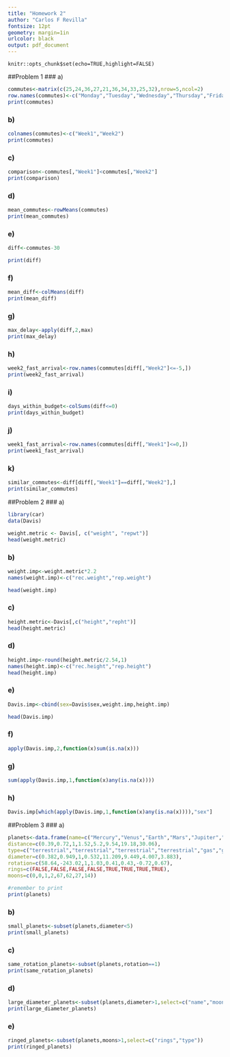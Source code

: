 ```yaml
---
title: "Homework 2"
author: "Carlos F Revilla"
fontsize: 12pt
geometry: margin=1in
urlcolor: black
output: pdf_document
---
```


```rsetup
knitr::opts_chunk$set(echo=TRUE,highlight=FALSE)
```

##Problem 1
### a)
```r
commutes<-matrix(c(25,24,36,27,21,36,34,33,25,32),nrow=5,ncol=2)
row.names(commutes)<-c("Monday","Tuesday","Wednesday","Thursday","Friday")
print(commutes)
```
### b)
```r
colnames(commutes)<-c("Week1","Week2")
print(commutes)
```
### c)
```r
comparison<-commutes[,"Week1"]<commutes[,"Week2"]
print(comparison)
```
### d)
```r
mean_commutes<-rowMeans(commutes)
print(mean_commutes)
```
### e)
```r
diff<-commutes-30

print(diff)
```
### f)
```r
mean_diff<-colMeans(diff)
print(mean_diff)
```
### g)
```r
max_delay<-apply(diff,2,max)
print(max_delay)
```
### h)
```r
week2_fast_arrival<-row.names(commutes[diff[,"Week2"]<=-5,])
print(week2_fast_arrival)
```
### i)
```r
days_within_budget<-colSums(diff<=0)
print(days_within_budget)
```
### j)
```r
week1_fast_arrival<-row.names(commutes[diff[,"Week1"]<=0,])
print(week1_fast_arrival)
```
### k)
```r
similar_commutes<-diff[diff[,"Week1"]==diff[,"Week2"],]
print(similar_commutes)
```


##Problem 2
### a)
```r
library(car)
data(Davis)

weight.metric <- Davis[, c("weight", "repwt")]
head(weight.metric)


```
### b)
```r
weight.imp<-weight.metric*2.2
names(weight.imp)<-c("rec.weight","rep.weight")

head(weight.imp)
```

### c)
```r
height.metric<-Davis[,c("height","repht")]
head(height.metric)
```
### d)
```r
height.imp<-round(height.metric/2.54,1)
names(height.imp)<-c("rec.height","rep.height")
head(height.imp)
```
### e)
```r
Davis.imp<-cbind(sex=Davis$sex,weight.imp,height.imp)

head(Davis.imp)
```
### f)
```r
apply(Davis.imp,2,function(x)sum(is.na(x)))
```
### g)
```r
sum(apply(Davis.imp,1,function(x)any(is.na(x))))

```

### h)
```r
Davis.imp[which(apply(Davis.imp,1,function(x)any(is.na(x)))),"sex"]
```
##Problem 3
### a)
```r
planets<-data.frame(name=c("Mercury","Venus","Earth","Mars","Jupiter","Saturn","Uranus","Neptune"),
distance=c(0.39,0.72,1,1.52,5.2,9.54,19.18,30.06),
type=c("terrestrial","terrestrial","terrestrial","terrestrial","gas","gas","gas","gas"),
diameter=c(0.382,0.949,1,0.532,11.209,9.449,4.007,3.883),
rotation=c(58.64,-243.02,1,1.03,0.41,0.43,-0.72,0.67),
rings=c(FALSE,FALSE,FALSE,FALSE,TRUE,TRUE,TRUE,TRUE),
moons=c(0,0,1,2,67,62,27,14))

#remember to print
print(planets)
```
### b)
```r
small_planets<-subset(planets,diameter<5)
print(small_planets)

```
### c)
```r
same_rotation_planets<-subset(planets,rotation==1)
print(same_rotation_planets)
```
### d)
```r
large_diameter_planets<-subset(planets,diameter>1,select=c("name","moons","type"))
print(large_diameter_planets)
```
### e)
```r
ringed_planets<-subset(planets,moons>1,select=c("rings","type"))
print(ringed_planets)
```

